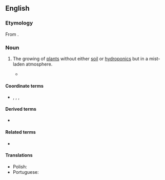 ==English==
{{wikipedia}}

===Etymology===
From {{af|en|aero-|πόνος|alt2=πονος|lang2=grc|gloss2=work, labour|-ics}}.

===Noun===
{{en-noun|-}}

# The growing of [[plant]]s without either [[soil]] or [[hydroponics]] but in a mist-laden atmosphere.
#: {{syn|en|airponics}}
#* {{quote-book|en|year=1976|author=Richard W. Zobel, Peter Del Tredici, and John G. Torrey|title=Method for Growing Plants Aeroponically|publisher=Plant Physiology|page=Abstract|url=http://www.ncbi.nlm.nih.gov/pmc/articles/PMC542022|passage=The '''aeroponics''' system uses a spinner from a home humidifier to propel nutrient solution into a polyethylene-lined plywood box atop which plants are supported on plastic light-fixture “egg crating.”}}

====Coordinate terms====
* {{l|en|hydroponics}}, {{l|en|aquaponics}}, {{l|en|geoponics}}, {{l|en|organoponics}}

====Derived terms====
* {{l|en|fogponics}}

====Related terms====
* {{l|en|aeroponic}}

====Translations====
{{trans-top|the growing of plants in a mist-laden atmosphere}}
* Polish: {{t|pl|aeroponika|f}}
* Portuguese: {{t|pt|aeroponia|f}}
{{trans-mid}}
{{trans-bottom}}
